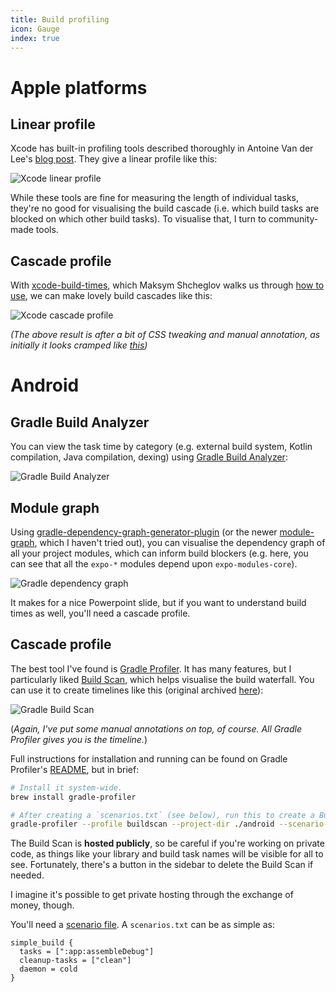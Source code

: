```yaml
---
title: Build profiling
icon: Gauge
index: true
---
```


# Apple platforms

## Linear profile

Xcode has built-in profiling tools described thoroughly in Antoine Van der Lee's [blog post](https://www.avanderlee.com/optimization/analysing-build-performance-xcode/). They give a linear profile like this:

![Xcode linear profile](./build-profiling-xcode-built-in.jpg)

While these tools are fine for measuring the length of individual tasks, they're no good for visualising the build cascade (i.e. which build tasks are blocked on which other build tasks). To visualise that, I turn to community-made tools.

## Cascade profile

With [xcode-build-times](https://github.com/PaulTaykalo/xcode-build-times-rendering), which Maksym Shcheglov walks us through [how to use](https://www.onswiftwings.com/posts/build-time-optimization-part1/), we can make lovely build cascades like this:

![Xcode cascade profile](./build-profiling-xcode-cascade.jpg)

_(The above result is after a bit of CSS tweaking and manual annotation, as initially it looks cramped like [this](https://x.com/birch_js/status/1884505338801717746))_

# Android

## Gradle Build Analyzer

You can view the task time by category (e.g. external build system, Kotlin compilation, Java compilation, dexing) using [Gradle Build Analyzer](https://developer.android.com/build/build-analyzer):

![Gradle Build Analyzer](./build-profiling-gradle-build-analyzer.png)

## Module graph

Using [gradle-dependency-graph-generator-plugin](https://github.com/vanniktech/gradle-dependency-graph-generator-plugin) (or the newer [module-graph](https://github.com/iurysza/module-graph), which I haven't tried out), you can visualise the dependency graph of all your project modules, which can inform build blockers (e.g. here, you can see that all the `expo-*` modules depend upon `expo-modules-core`).

![Gradle dependency graph](./build-profiling-gradle-module-graph.png)

It makes for a nice Powerpoint slide, but if you want to understand build times as well, you'll need a cascade profile.

## Cascade profile

The best tool I've found is [Gradle Profiler](https://github.com/gradle/gradle-profiler). It has many features, but I particularly liked [Build Scan](https://gradle.com/develocity/product/build-scan/), which helps visualise the build waterfall. You can use it to create timelines like this (original archived [here](https://web.archive.org/web/20250916212448/https://scans.gradle.com/s/fzrvu4jy4phac/timeline)):

![Gradle Build Scan](./build-profiling-gradle-build-scan.png)

(_Again, I've put some manual annotations on top, of course. All Gradle Profiler gives you is the timeline._)

Full instructions for installation and running can be found on Gradle Profiler's [README](https://github.com/gradle/gradle-profiler?tab=readme-ov-file#gradle-build-scans), but in brief:

```sh
# Install it system-wide.
brew install gradle-profiler

# After creating a `scenarios.txt` (see below), run this to create a Build Scan:
gradle-profiler --profile buildscan --project-dir ./android --scenario-file scenarios.txt simple_build
```

<Callout type='warn'>

The Build Scan is **hosted publicly**, so be careful if you're working on private code, as things like your library and build task names will be visible for all to see. Fortunately, there's a button in the sidebar to delete the Build Scan if needed.

I imagine it's possible to get private hosting through the exchange of money, though.

</Callout>

You'll need a [scenario file](https://github.com/gradle/gradle-profiler?tab=readme-ov-file#advanced-profiling-scenarios). A `scenarios.txt` can be as simple as:

```
simple_build {
  tasks = [":app:assembleDebug"]
  cleanup-tasks = ["clean"]
  daemon = cold
}
```
